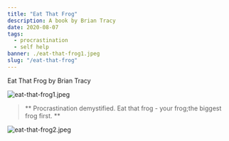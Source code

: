 ---
title: "Eat That Frog"
description: A book by Brian Tracy
date: 2020-08-07
tags:
  - procrastination
  - self help
banner: ./eat-that-frog1.jpeg
slug: "/eat-that-frog"
---

Eat That Frog by Brian Tracy

![eat-that-frog1.jpeg](eat-that-frog1.jpeg)

> ** Procrastination demystified. Eat that frog - your frog;the biggest frog first. **

![eat-that-frog2.jpeg](eat-that-frog2.jpeg)